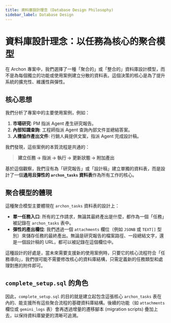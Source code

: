 ```yaml
---
title: 資料庫設計理念 (Database Design Philosophy)
sidebar_label: Database Design
---
```


# 資料庫設計理念：以任務為核心的聚合模型

在 Archon 專案中，我們選擇了一種「聚合的」或「整合的」資料庫設計模型，而不是為每個獨立的功能或使用案例建立分散的資料表。這個決策的核心是為了提升系統的擴充性、維護性與彈性。

## 核心思想

我們分析了專案中的主要使用案例，例如：

1.  **市場研究**: PM 指派 Agent 產生研究報告。
2.  **內部知識查詢**: 工程師指派 Agent 查詢內部文件並總結答案。
3.  **人機協作產出文件**: 行銷人員提供文案，指派 Agent 完成設計稿。

我們發現，這些案例的本質流程是共通的：

> **建立任務 → 指派 → 執行 → 更新狀態 → 附加產出**

基於這個觀察，我們沒有為「研究報告」或「設計稿」建立單獨的資料表，而是設計了一個**通用且彈性的 `archon_tasks` 資料表**作為所有工作的核心。

## 聚合模型的體現

這種聚合模型主要體現在 `archon_tasks` 資料表的設計上：

- **單一任務入口**: 所有的工作請求，無論其最終產出是什麼，都作為一個「任務」被記錄在 `archon_tasks` 表中。
- **彈性的產出欄位**: 我們透過一個 `attachments` 欄位（例如 `JSONB` 或 `TEXT[]` 型別）來儲存任務的最終產出。無論是研究報告的檔案路徑、一段總結文字，還是一個設計稿的 URL，都可以被記錄在這個欄位中。

這種設計的好處是，當未來需要支援新的使用案例時，只要它的核心流程符合「任務導向」，我們很可能不需要修改核心的資料庫結構，只需定義新的任務類型和處理對應的附件即可。

## `complete_setup.sql` 的角色

因此，`complete_setup.sql` 的目的就是建立起包含這張核心 `archon_tasks` 表在內的、能支援所有這些聚合流程的基礎資料庫結構。後續的功能（如 `attachments` 欄位或 `gemini_logs` 表）會再透過增量的遷移腳本 (migration scripts) 疊加上去，以保持資料庫變更的清晰可追溯。

